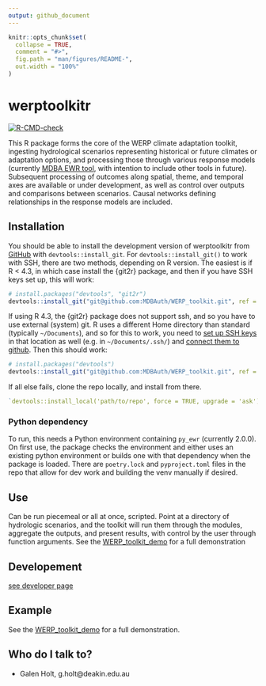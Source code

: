 ```yaml
---
output: github_document
---
```


<!-- README.md is generated from README.Rmd. Please edit that file -->

```r
knitr::opts_chunk$set(
  collapse = TRUE,
  comment = "#>",
  fig.path = "man/figures/README-",
  out.width = "100%"
)
```

# werptoolkitr

<!-- badges: start -->
[![R-CMD-check](https://github.com/MDBAuth/WERP_toolkit/actions/workflows/R-CMD-check.yaml/badge.svg)](https://github.com/MDBAuth/WERP_toolkit/actions/workflows/R-CMD-check.yaml)
<!-- badges: end -->

This R package forms the core of the WERP climate adaptation toolkit, ingesting hydrological scenarios representing historical or future climates or adaptation options, and processing those through various response models (currently [MDBA EWR tool](https://github.com/MDBAuth/EWR_tool), with intention to include other tools in future). Subsequent processing of outcomes along spatial, theme, and temporal axes are available or under development, as well as control over outputs and comparisons between scenarios. Causal networks defining relationships in the response models are included.

## Installation

You should be able to install the development version of werptoolkitr from [GitHub](https://github.com/MDBAuth/WERP_toolkit) with `devtools::install_git`. For `devtools::install_git()` to work with SSH, there are two methods, depending on R version. The easiest is if R < 4.3, in which case install the {git2r} package, and then if you have SSH keys set up, this will work:

``` r
# install.packages("devtools", "git2r")
devtools::install_git("git@github.com:MDBAuth/WERP_toolkit.git", ref = 'master', force = TRUE, upgrade = 'ask')
```

If using R 4.3, the {git2r} package does not support ssh, and so you have to use external (system) git. R uses a different Home directory than standard (typically `~/Documents`), and so for this to work, you need to [set up SSH keys](https://docs.github.com/en/authentication/connecting-to-github-with-ssh/generating-a-new-ssh-key-and-adding-it-to-the-ssh-agent) in that location as well (e.g. in `~/Documents/.ssh/`) and [connect them to github](https://docs.github.com/en/authentication/connecting-to-github-with-ssh/adding-a-new-ssh-key-to-your-github-account). Then this should work:

``` r
# install.packages("devtools")
devtools::install_git("git@github.com:MDBAuth/WERP_toolkit.git", ref = 'master', force = TRUE, upgrade = 'ask', git = 'external')
```

If all else fails, clone the repo locally, and install from there.
``` r
`devtools::install_local('path/to/repo', force = TRUE, upgrade = 'ask')`
```

### Python dependency
To run, this needs a Python environment containing `py_ewr` (currently 2.0.0). On first use, the package checks the environment and either uses an existing python environment or builds one with that dependency when the package is loaded. There are `poetry.lock` and `pyproject.toml` files in the repo that allow for dev work and building the venv manually if desired.


## Use
Can be run piecemeal or all at once, scripted. Point at a directory of hydrologic scenarios, and the toolkit will run them through the modules, aggregate the outputs, and present results, with control by the user through function arguments. See the [WERP_toolkit_demo](https://mdbauth.github.io/WERP_toolkit_demo/) for a full demonstration

## Developement 
[see developer page](developer.md)


## Example

See the [WERP_toolkit_demo](https://mdbauth.github.io/WERP_toolkit_demo/) for a full demonstration.

## Who do I talk to? ##

* Galen Holt, g.holt@deakin.edu.au
